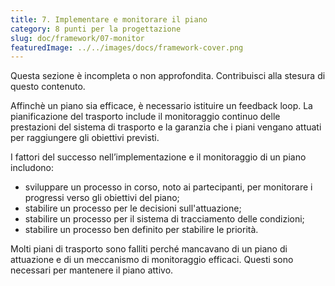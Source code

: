 ```yaml
---
title: 7. Implementare e monitorare il piano
category: 8 punti per la progettazione
slug: doc/framework/07-monitor
featuredImage: ../../images/docs/framework-cover.png
---
```



<Callout color="grey">
  Questa sezione è incompleta o non approfondita. Contribuisci alla stesura di
  questo contenuto.
</Callout>

Affinchè un piano sia efficace, è necessario istituire un feedback loop. La pianificazione del trasporto include il monitoraggio continuo delle prestazioni del sistema di trasporto e la garanzia che i piani vengano attuati per raggiungere gli obiettivi previsti.

I fattori del successo nell’implementazione e il monitoraggio di un piano includono:

- sviluppare un processo in corso, noto ai partecipanti, per monitorare i progressi verso gli obiettivi del piano;
- stabilire un processo per le decisioni sull'attuazione;
- stabilire un processo per il sistema di tracciamento delle condizioni;
- stabilire un processo ben definito per stabilire le priorità.

Molti piani di trasporto sono falliti perché mancavano di un piano di attuazione e di un meccanismo di monitoraggio efficaci. Questi sono necessari per mantenere il piano attivo.
